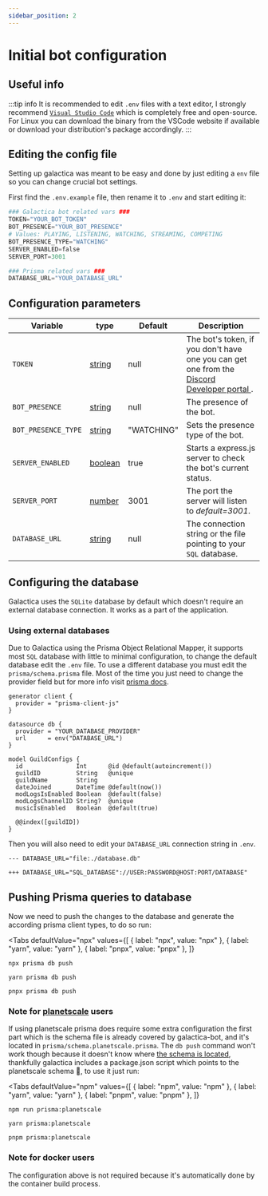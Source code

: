 ```yaml
---
sidebar_position: 2
---
```


# Initial bot configuration

## Useful info

:::tip info
It is recommended to edit `.env` files with a text editor, I strongly recommend [`Visual Studio Code`](https://code.visualstudio.com/) which is completely free and open-source. For Linux you can download the binary from the VSCode website if available or download your distribution's package accordingly.
:::

## Editing the config file

Setting up galactica was meant to be easy and done by just editing a `env` file so you can change crucial bot settings.

First find the `.env.example` file, then rename it to `.env` and start editing it:

```py title=".env"
### Galactica bot related vars ###
TOKEN="YOUR_BOT_TOKEN"
BOT_PRESENCE="YOUR_BOT_PRESENCE"
# Values: PLAYING, LISTENING, WATCHING, STREAMING, COMPETING
BOT_PRESENCE_TYPE="WATCHING"
SERVER_ENABLED=false
SERVER_PORT=3001

### Prisma related vars ###
DATABASE_URL="YOUR_DATABASE_URL"
```

## Configuration parameters

| Variable                 | type                                                                                        | Default    | Description                                                                                                                                 |
| ------------------------ | --------------------------------------------------------------------------------------------| ---------- | ------------------------------------------------------------------------------------------------------------------------------------------- |
| `TOKEN`                  | [string](https://www.typescriptlang.org/docs/handbook/2/everyday-types.html#literal-types)  | null       | The bot's token, if you don't have one you can get one from the [ Discord Developer portal ](https://discord.com/developers/applications) . |
| `BOT_PRESENCE`           | [string](https://www.typescriptlang.org/docs/handbook/2/everyday-types.html#literal-types)  | null       | The presence of the bot.                                                                                                                    |
| `BOT_PRESENCE_TYPE`      | [string](https://www.typescriptlang.org/docs/handbook/2/everyday-types.html#literal-types)  | "WATCHING" | Sets the presence type of the bot.                                                                                                          |
| `SERVER_ENABLED`         | [boolean](https://www.typescriptlang.org/docs/handbook/2/everyday-types.html#literal-types) | true       | Starts a express.js server to check the bot's current status.                                                                               |
| `SERVER_PORT`            | [number](https://www.typescriptlang.org/docs/handbook/2/everyday-types.html#literal-types)  | 3001       | The port the server will listen to _default=3001_.                                                                                          |
| `DATABASE_URL`           | [string](https://www.typescriptlang.org/docs/handbook/2/everyday-types.html#literal-types)  | null       | The connection string or the file pointing to your `SQL` database.

## Configuring the database

Galactica uses the `SQLite` database by default which doesn't require an external database connection. It works as a part of the application.

### Using external databases
Due to Galactica using the Prisma Object Relational Mapper, it supports most `SQL` database with little to minimal configuration,
to change the default database edit the `.env` file. To use a different database you must edit the `prisma/schema.prisma` file.
Most of the time you just need to change the provider field but for more info visit [prisma docs](https://www.prisma.io/docs/reference/api-reference/prisma-schema-reference#datasource).

```prisma
generator client {
  provider = "prisma-client-js"
}

datasource db {
  provider = "YOUR_DATABASE_PROVIDER"
  url      = env("DATABASE_URL")
}

model GuildConfigs {
  id               Int      @id @default(autoincrement())
  guildID          String   @unique
  guildName        String
  dateJoined       DateTime @default(now())
  modLogsIsEnabled Boolean  @default(false)
  modLogsChannelID String?  @unique
  musicIsEnabled   Boolean  @default(true)

  @@index([guildID])
}
```

Then you will also need to edit your `DATABASE_URL` connection string in `.env`.
```text title=".env"
--- DATABASE_URL="file:./database.db"

+++ DATABASE_URL="SQL_DATABASE"://USER:PASSWORD@HOST:PORT/DATABASE"
```

## Pushing Prisma queries to database


Now we need to push the changes to the database and generate the according prisma client types, to do so run:

<Tabs
  defaultValue="npx"
  values={[
    { label: "npx", value: "npx" },
    { label: "yarn", value: "yarn" },
    { label: "pnpx", value: "pnpx" },
  ]}
>
  <TabItem value="npx">

  ```shell
  npx prisma db push
  ```

  </TabItem>

  <TabItem value="yarn">

  ```shell
  yarn prisma db push
  ```

  </TabItem>

  <TabItem value="pnpx">

  ```shell
  pnpx prisma db push
  ```

  </TabItem>
</Tabs>

### Note for [planetscale](https://planetscale.com) users
If using planetscale prisma does require some extra configuration the first part which is the schema file is already covered
by galactica-bot, and it's located in `prisma/schema.planetscale.prisma`. The `db push` command won't work though because
it doesn't know where [the schema is located](https://www.prisma.io/docs/reference/api-reference/command-reference#arguments-4),
thankfully galactica includes a package.json script which points to the planetscale schema 🥳, to use it just run:

<Tabs
  defaultValue="npm"
  values={[
    { label: "npm", value: "npm" },
    { label: "yarn", value: "yarn" },
    { label: "pnpm", value: "pnpm" },
  ]}
>
  <TabItem value="npm">

  ```shell
  npm run prisma:planetscale
  ```

  </TabItem>

  <TabItem value="yarn">

  ```shell
  yarn prisma:planetscale
  ```

  </TabItem>

  <TabItem value="pnpm">

  ```shell
  pnpm prisma:planetscale
  ```

  </TabItem>
</Tabs>


### Note for docker users
The configuration above is not required because it's automatically done by the container build process.
